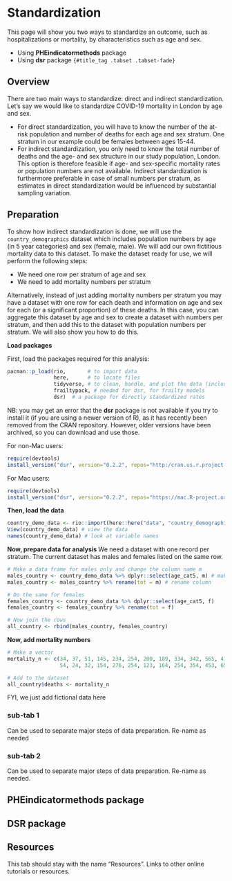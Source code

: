 
# Standardization {.tabset .tabset-fade}  

This page will show you two ways to standardize an outcome, such as hospitalizations or mortality, by characteristics such as age and sex. 

* Using **PHEindicatormethods** package
* Using **dsr** package 
`{#title_tag .tabset .tabset-fade}`

<!-- ======================================================= -->
## Overview {.tabset .tabset-fade .tabset-pills}

There are two main ways to standardize: direct and indirect standardization.
Let's say we would like to standardize COVID-19 mortality in London by age and sex.

* For direct standardization, you will have to know the number of the at-risk population and number of deaths for each age and sex stratum. One stratum in our example could be females between ages 15-44. 
* For indirect standardization, you only need to know the total number of deaths and the age- and sex structure in our study population, London. This option is therefore feasible if age- and sex-specific mortality rates or population numbers are not available. Indirect standardization is furthermore preferable in case of small numbers per stratum, as estimates in direct standardization would be influenced by substantial sampling variation. 

<!-- ======================================================= -->
## Preparation {.tabset .tabset-fade .tabset-pills}

To show how indirect standardization is done, we will use the `country_demographics` dataset which includes population numbers by age (in 5 year categories) and sex (female, male). We will add our own fictitious mortality data to this dataset. To make the dataset ready for use, we will perform the following steps:

* We need one row per stratum of age and sex
* We need to add mortality numbers per stratum

Alternatively, instead of just adding mortality numbers per stratum you may have a dataset with one row for each death and information on age and sex for each (or a significant proportion) of these deaths. In this case, you can aggregate this dataset by age and sex to create a dataset with numbers per stratum, and then add this to the dataset with population numbers per stratum. We will also show you how to do this.

**Load packages**  

First, load the packages required for this analysis:  

```r
pacman::p_load(rio,       # to import data
               here,      # to locate files
               tidyverse, # to clean, handle, and plot the data (includes ggplot2 package)
               frailtypack, # needed for dsr, for frailty models
               dsr)  # a package for directly standardized rates
```
NB: you may get an error that the **dsr** package is not available if you try to install it (if you are using a newer version of R), as it has recently been removed from the CRAN repository. However, older versions have been archived, so you can download and use those.

For non-Mac users:
```r
require(devtools)
install_version("dsr", version="0.2.2", repos="http:/cran.us.r.project.org")
```

For Mac users:
```r
require(devtools)
install_version("dsr", version="0.2.2", repos="https://mac.R-project.org")
```

**Then, load the data**  
```r
country_demo_data <- rio::import(here::here("data", "country_demographics.csv"))
View(country_demo_data) # view the data
names(country_demo_data) # look at variable names
```

**Now, prepare data for analysis**
We need a dataset with one record per stratum. The current dataset has males and females listed on the same row.

```r
# Make a data frame for males only and change the column name m
males_country <- country_demo_data %>% dplyr::select(age_cat5, m) # make dataframe for males only
males_country <- males_country %>% rename(tot = m) # rename column

# Do the same for females
females_country <- country_demo_data %>% dplyr::select(age_cat5, f) 
females_country <- females_country %>% rename(tot = f)

# Now join the rows
all_country <- rbind(males_country, females_country)
```

**Now, add mortality numbers**
```r
# Make a vector 
mortality_n <- c(34, 37, 51, 145, 234, 254, 200, 189, 334, 342, 565, 432, 543, 432, 245, 543, 234, 154,
                 54, 24, 32, 154, 276, 254, 123, 164, 254, 354, 453, 654, 435, 354, 165, 432, 287, 195)

# Add to the dataset
all_country$deaths <- mortality_n
```
FYI, we just add fictional data here


<!-- ======================================================= -->
### sub-tab 1 {.tabset .tabset-fade .tabset-pills}

Can be used to separate major steps of data preparation. Re-name as needed


<!-- ======================================================= -->
### sub-tab 2 {.tabset .tabset-fade .tabset-pills}

Can be used to separate major steps of data preparation. Re-name as needed.


<!-- ======================================================= -->
## **PHEindicatormethods** package {.tabset .tabset-fade .tabset-pills}


<!-- ======================================================= -->
## **DSR** package {.tabset .tabset-fade .tabset-pills}



<!-- ======================================================= -->
## Resources {.tabset .tabset-fade .tabset-pills}

This tab should stay with the name "Resources".
Links to other online tutorials or resources.



